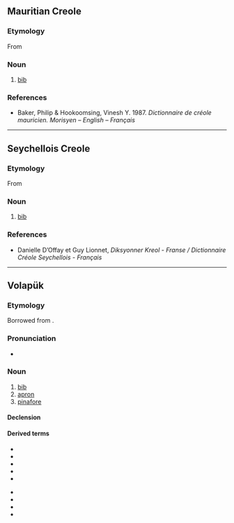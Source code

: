 ==Mauritian Creole==

===Etymology===
From {{der|mfe|fr|bavette}}

===Noun===
{{head|mfe|noun}}

# [[bib]]

===References===
* Baker, Philip & Hookoomsing, Vinesh Y. 1987. ''Dictionnaire de créole mauricien. Morisyen – English – Français''

----

==Seychellois Creole==

===Etymology===
From {{der|crs|fr|bavette}}

===Noun===
{{head|crs|noun}}

# [[bib]]

===References===
* Danielle D’Offay et Guy Lionnet, ''Diksyonner Kreol - Franse / Dictionnaire Créole Seychellois - Français''

----

==Volapük==

===Etymology===
Borrowed from {{bor|vo|fr|bavette|gloss=bib}}.

===Pronunciation===
* {{IPA|[baˈvet]|lang=vo}}

===Noun===
{{vo-noun}}

# [[bib]]
# [[apron]]
# [[pinafore]]

====Declension====
{{vo-decl-noun}}

====Derived terms====
{{der-top}}
* {{l|vo|bavetil}}
* {{l|vo|genämalebavet}}
* {{l|vo|küiralebavet}}
* {{l|vo|lebavet}}
* {{l|vo|lebavetastof}}
{{der-mid}}
* {{l|vo|lebavetatan}}
* {{l|vo|lusalifabavet}}
* {{l|vo|meinanalebavet}}
* {{l|vo|salifabavet}}
{{der-bottom}}